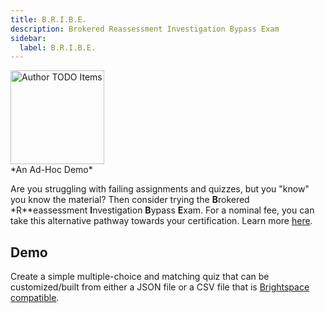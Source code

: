 ```yaml
---
title: B.R.I.B.E.
description: Brokered Reassessment Investigation Bypass Exam
sidebar:
  label: B.R.I.B.E.
---
```



<Image src={todo} alt="Author TODO Items" class="float-end ml-3" width="150" />
<Aside title="Work-In-Progress (WIP)" type="caution">
*An Ad-Hoc Demo*
</Aside>

Are you struggling with failing assignments and quizzes, but you "know" you know the material? Then consider trying the **B**rokered *R**eassessment **I**nvestigation **B**ypass **E**xam. For a nominal fee, you can take this alternative pathway towards your certification. Learn more <a href="https://dictionary.cambridge.org/dictionary/english/tongue-in-cheek" target="_blank">here</a>.

## Demo

Create a simple multiple-choice and matching quiz that can be customized/built from either a JSON file or a CSV file that is <a href="https://community.d2l.com/brightspace/kb/articles/3411-import-questions-into-the-question-library" target="_blank">Brightspace compatible</a>.
